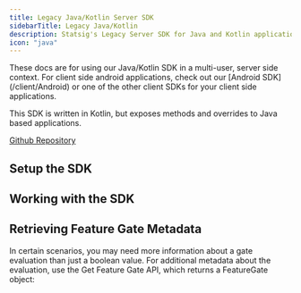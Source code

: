 ```yaml
---
title: Legacy Java/Kotlin Server SDK
sidebarTitle: Legacy Java/Kotlin
description: Statsig's Legacy Server SDK for Java and Kotlin applications
icon: "java"
---
```




<Note> 
These docs are for using our Java/Kotlin SDK in a multi-user, server side context. For client side android applications, check out our [Android SDK](/client/Android) or one of the other client SDKs for your client side applications.
</Note>

This SDK is written in Kotlin, but exposes methods and overrides to Java based applications.

[Github Repository](https://github.com/statsig-io/java-server-sdk)

## Setup the SDK

<Steps>
<Step title="Install the SDK">
<installation/>
</Step>
<Step title="Initialize the SDK">
<InitializationWarning/>
<initialization/>
<InitializationFooter/>
</Step>
</Steps>

## Working with the SDK

<CheckGateIntro/>
<checkGate/>

<GetDynamicConfigIntro/>
<getDynamicConfig/>

<GetExperimentIntro/>
<getExperiment/>

<LogEventIntro/>
<logEvent/>
<LogEventFooter/>

## Retrieving Feature Gate Metadata

In certain scenarios, you may need more information about a gate evaluation than just a boolean value. For additional metadata about the evaluation, use the Get Feature Gate API, which returns a FeatureGate object:

<getFeatureGate/>

<StatsigUserIntro/>
<PrivateAttributesIntro/>

<ShutdownIntro/>
<shutdown/>
